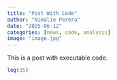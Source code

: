 ```yaml
---
title: "Post With Code"
author: "Nimalie Perera"
date: "2025-06-12"
categories: [news, code, analysis]
image: "image.jpg"
---
```


This is a post with executable code.

```r
log(35)
```
